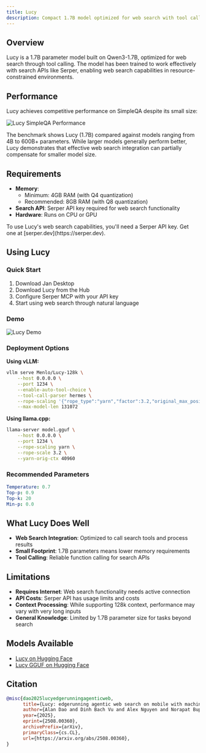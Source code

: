 ```yaml
---
title: Lucy
description: Compact 1.7B model optimized for web search with tool calling
---
```




## Overview

Lucy is a 1.7B parameter model built on Qwen3-1.7B, optimized for web search through tool calling. The model has been trained to work effectively with search APIs like Serper, enabling web search capabilities in resource-constrained environments.

## Performance

Lucy achieves competitive performance on SimpleQA despite its small size:

![Lucy SimpleQA Performance](../../../../assets/simpleqa_lucy.png)

The benchmark shows Lucy (1.7B) compared against models ranging from 4B to 600B+ parameters. While larger models generally perform better, Lucy demonstrates that effective web search integration can partially compensate for smaller model size.

## Requirements

- **Memory**:
  - Minimum: 4GB RAM (with Q4 quantization)
  - Recommended: 8GB RAM (with Q8 quantization)
- **Search API**: Serper API key required for web search functionality
- **Hardware**: Runs on CPU or GPU

<Aside type="tip">
To use Lucy's web search capabilities, you'll need a Serper API key. Get one at [serper.dev](https://serper.dev).
</Aside>

## Using Lucy

### Quick Start

1. Download Jan Desktop
2. Download Lucy from the Hub
3. Configure Serper MCP with your API key
4. Start using web search through natural language

### Demo

![Lucy Demo](/gifs/lucy_demo.gif)

### Deployment Options

**Using vLLM:**
```bash
vllm serve Menlo/Lucy-128k \
    --host 0.0.0.0 \
    --port 1234 \
    --enable-auto-tool-choice \
    --tool-call-parser hermes \
    --rope-scaling '{"rope_type":"yarn","factor":3.2,"original_max_position_embeddings":40960}' \
    --max-model-len 131072
```

**Using llama.cpp:**
```bash
llama-server model.gguf \
    --host 0.0.0.0 \
    --port 1234 \
    --rope-scaling yarn \
    --rope-scale 3.2 \
    --yarn-orig-ctx 40960
```

### Recommended Parameters

```yaml
Temperature: 0.7
Top-p: 0.9
Top-k: 20
Min-p: 0.0
```

## What Lucy Does Well

- **Web Search Integration**: Optimized to call search tools and process results
- **Small Footprint**: 1.7B parameters means lower memory requirements
- **Tool Calling**: Reliable function calling for search APIs

## Limitations

- **Requires Internet**: Web search functionality needs active connection
- **API Costs**: Serper API has usage limits and costs
- **Context Processing**: While supporting 128k context, performance may vary with very long inputs
- **General Knowledge**: Limited by 1.7B parameter size for tasks beyond search

## Models Available

- [Lucy on Hugging Face](https://huggingface.co/Menlo/Lucy-128k)
- [Lucy GGUF on Hugging Face](https://huggingface.co/Menlo/Lucy-128k-gguf)

## Citation

```bibtex
@misc{dao2025lucyedgerunningagenticweb,
      title={Lucy: edgerunning agentic web search on mobile with machine generated task vectors},
      author={Alan Dao and Dinh Bach Vu and Alex Nguyen and Norapat Buppodom},
      year={2025},
      eprint={2508.00360},
      archivePrefix={arXiv},
      primaryClass={cs.CL},
      url={https://arxiv.org/abs/2508.00360},
}
```
